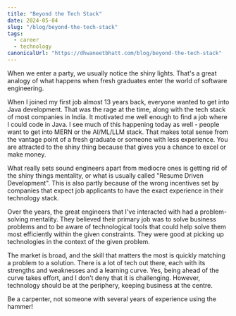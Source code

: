 ```yaml
---
title: "Beyond the Tech Stack"
date: 2024-05-04
slug: "/blog/beyond-the-tech-stack"
tags:
  - career
  - technology
canonicalUrl: "https://dhwaneetbhatt.com/blog/beyond-the-tech-stack"
---
```

When we enter a party, we usually notice the shiny lights. That's a great analogy of what happens when fresh graduates enter the world of software engineering.

When I joined my first job almost 13 years back, everyone wanted to get into Java development. That was the rage at the time, along with the tech stack of most companies in India. It motivated me well enough to find a job where I could code in Java. I see much of this happening today as well - people want to get into MERN or the AI/ML/LLM stack. That makes total sense from the vantage point of a fresh graduate or someone with less experience. You are attracted to the shiny thing because that gives you a chance to excel or make money.

What really sets sound engineers apart from mediocre ones is getting rid of the shiny things mentality, or what is usually called "Resume Driven Development". This is also partly because of the wrong incentives set by companies that expect job applicants to have the exact experience in their technology stack.

Over the years, the great engineers that I've interacted with had a problem-solving mentality. They believed their primary job was to solve business problems and to be aware of technological tools that could help solve them most efficiently within the given constraints. They were good at picking up technologies in the context of the given problem.

The market is broad, and the skill that matters the most is quickly matching a problem to a solution. There is a lot of tech out there, each with its strengths and weaknesses and a learning curve. Yes, being ahead of the curve takes effort, and I don't deny that it is challenging. However, technology should be at the periphery, keeping business at the centre.

Be a carpenter, not someone with several years of experience using the hammer!
